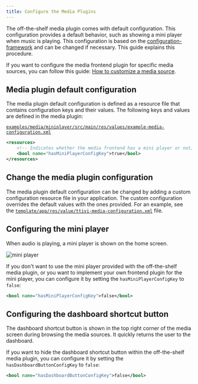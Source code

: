 ```yaml
---
title: Configure the Media Plugins
---
```


The off-the-shelf media plugin comes with default configuration. This configuration provides a
default behavior, such as showing a mini player when music is playing. This configuration is based
on the
[configuration-framework](/tomtom-digital-cockpit/documentation/tutorials-and-examples/customization/use-the-configuration-framework)
and can be changed if necessary. This guide explains this procedure.

If you want to configure the media frontend plugin for specific media sources, you can follow
this guide:
[How to customize a media source](/tomtom-digital-cockpit/documentation/tutorials-and-examples/media/customize-a-media-source).

## Media plugin default configuration

The media plugin default configuration is defined as a resource file that contains configuration
keys and their values. The following keys and values are defined in the media plugin:

[`examples/media/miniplayer/src/main/res/values/example-media-configuration.xml`](https://github.com/tomtom-international/tomtom-digital-cockpit-sdk-examples/blob/main/examples/media/miniplayer/src/main/res/values/example-media-configuration.xml#L13-L19)

```xml
<resources>
    <!-- Indicates whether the media frontend has a mini player or not; `true` by default. -->
    <bool name="hasMiniPlayerConfigKey">true</bool>
</resources>
```

## Change the media plugin configuration

The media plugin default configuration can be changed by adding a custom configuration resource file
in your application. The custom configuration overrides the default values with the ones provided.
For an example, see the 
[`template/app/res/value/ttivi-media-configuration.xml`](https://github.com/tomtom-international/tomtom-digital-cockpit-sdk-examples/blob/main/template/app/src/main/res/values/ttivi-media-configuration.xml#L13-L14)
file.

## Configuring the mini player

When audio is playing, a mini player is shown on the home screen.

![mini player](images/media_mini_player.png)

If you don't want to use the mini player provided with the off-the-shelf media plugin, or you
want to implement your own frontend plugin for the mini player, you can configure it by setting the
`hasMiniPlayerConfigKey` to `false`:

```xml
<bool name="hasMiniPlayerConfigKey">false</bool>
```

## Configuring the dashboard shortcut button

The dashboard shortcut button is shown in the top right corner of the media screen during browsing
the media sources. It quickly returns the user to the dashboard.

If you want to hide the dashboard shortcut button within the off-the-shelf media plugin, you
can configure it by setting the `hasDashboardButtonConfigKey` to `false`:

```xml
<bool name="hasDashboardButtonConfigKey">false</bool>
```
